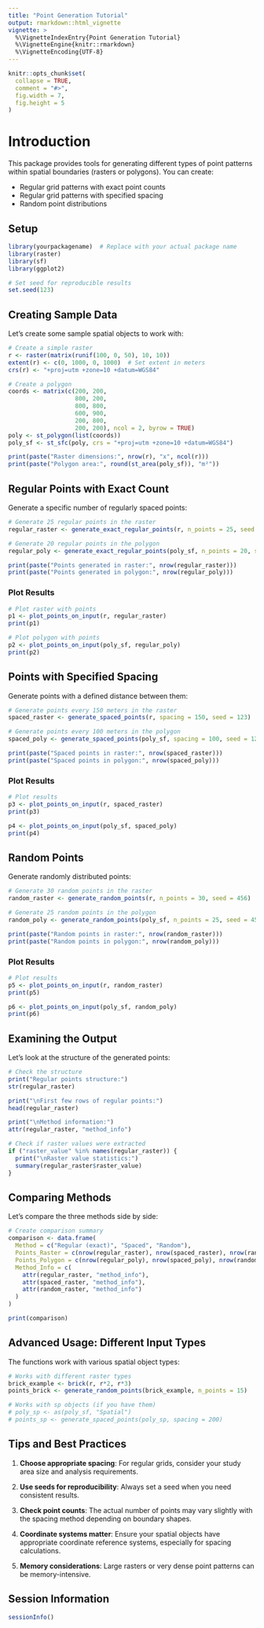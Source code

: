 ```yaml
---
title: "Point Generation Tutorial"
output: rmarkdown::html_vignette
vignette: >
  %\VignetteIndexEntry{Point Generation Tutorial}
  %\VignetteEngine{knitr::rmarkdown}
  %\VignetteEncoding{UTF-8}
---
```


```r
knitr::opts_chunk$set(
  collapse = TRUE,
  comment = "#>",
  fig.width = 7,
  fig.height = 5
)
```

# Introduction

This package provides tools for generating different types of point patterns within spatial boundaries (rasters or polygons). You can create:

- Regular grid patterns with exact point counts
- Regular grid patterns with specified spacing
- Random point distributions

## Setup

```r
library(yourpackagename)  # Replace with your actual package name
library(raster)
library(sf)
library(ggplot2)

# Set seed for reproducible results
set.seed(123)
```

## Creating Sample Data

Let's create some sample spatial objects to work with:

```r
# Create a simple raster
r <- raster(matrix(runif(100, 0, 50), 10, 10))
extent(r) <- c(0, 1000, 0, 1000)  # Set extent in meters
crs(r) <- "+proj=utm +zone=10 +datum=WGS84"

# Create a polygon
coords <- matrix(c(200, 200,
                   800, 200,
                   800, 800,
                   600, 900,
                   200, 800,
                   200, 200), ncol = 2, byrow = TRUE)
poly <- st_polygon(list(coords))
poly_sf <- st_sfc(poly, crs = "+proj=utm +zone=10 +datum=WGS84")

print(paste("Raster dimensions:", nrow(r), "x", ncol(r)))
print(paste("Polygon area:", round(st_area(poly_sf)), "m²"))
```

## Regular Points with Exact Count

Generate a specific number of regularly spaced points:

```r
# Generate 25 regular points in the raster
regular_raster <- generate_exact_regular_points(r, n_points = 25, seed = 123)

# Generate 20 regular points in the polygon
regular_poly <- generate_exact_regular_points(poly_sf, n_points = 20, seed = 123)

print(paste("Points generated in raster:", nrow(regular_raster)))
print(paste("Points generated in polygon:", nrow(regular_poly)))
```

### Plot Results

```r
# Plot raster with points
p1 <- plot_points_on_input(r, regular_raster)
print(p1)

# Plot polygon with points
p2 <- plot_points_on_input(poly_sf, regular_poly)
print(p2)
```

## Points with Specified Spacing

Generate points with a defined distance between them:

```r
# Generate points every 150 meters in the raster
spaced_raster <- generate_spaced_points(r, spacing = 150, seed = 123)

# Generate points every 100 meters in the polygon
spaced_poly <- generate_spaced_points(poly_sf, spacing = 100, seed = 123)

print(paste("Spaced points in raster:", nrow(spaced_raster)))
print(paste("Spaced points in polygon:", nrow(spaced_poly)))
```

### Plot Results

```r
# Plot results
p3 <- plot_points_on_input(r, spaced_raster)
print(p3)

p4 <- plot_points_on_input(poly_sf, spaced_poly)
print(p4)
```

## Random Points

Generate randomly distributed points:

```r
# Generate 30 random points in the raster
random_raster <- generate_random_points(r, n_points = 30, seed = 456)

# Generate 25 random points in the polygon
random_poly <- generate_random_points(poly_sf, n_points = 25, seed = 456)

print(paste("Random points in raster:", nrow(random_raster)))
print(paste("Random points in polygon:", nrow(random_poly)))
```

### Plot Results

```r
# Plot results
p5 <- plot_points_on_input(r, random_raster)
print(p5)

p6 <- plot_points_on_input(poly_sf, random_poly)
print(p6)
```

## Examining the Output

Let's look at the structure of the generated points:

```r
# Check the structure
print("Regular points structure:")
str(regular_raster)

print("\nFirst few rows of regular points:")
head(regular_raster)

print("\nMethod information:")
attr(regular_raster, "method_info")

# Check if raster values were extracted
if ("raster_value" %in% names(regular_raster)) {
  print("\nRaster value statistics:")
  summary(regular_raster$raster_value)
}
```

## Comparing Methods

Let's compare the three methods side by side:

```r
# Create comparison summary
comparison <- data.frame(
  Method = c("Regular (exact)", "Spaced", "Random"),
  Points_Raster = c(nrow(regular_raster), nrow(spaced_raster), nrow(random_raster)),
  Points_Polygon = c(nrow(regular_poly), nrow(spaced_poly), nrow(random_poly)),
  Method_Info = c(
    attr(regular_raster, "method_info"),
    attr(spaced_raster, "method_info"), 
    attr(random_raster, "method_info")
  )
)

print(comparison)
```

## Advanced Usage: Different Input Types

The functions work with various spatial object types:

```r
# Works with different raster types
brick_example <- brick(r, r*2, r*3)
points_brick <- generate_random_points(brick_example, n_points = 15)

# Works with sp objects (if you have them)
# poly_sp <- as(poly_sf, "Spatial")
# points_sp <- generate_spaced_points(poly_sp, spacing = 200)
```

## Tips and Best Practices

1. **Choose appropriate spacing**: For regular grids, consider your study area size and analysis requirements.

2. **Use seeds for reproducibility**: Always set a seed when you need consistent results.

3. **Check point counts**: The actual number of points may vary slightly with the spacing method depending on boundary shapes.

4. **Coordinate systems matter**: Ensure your spatial objects have appropriate coordinate reference systems, especially for spacing calculations.

5. **Memory considerations**: Large rasters or very dense point patterns can be memory-intensive.

## Session Information

```r
sessionInfo()
```
